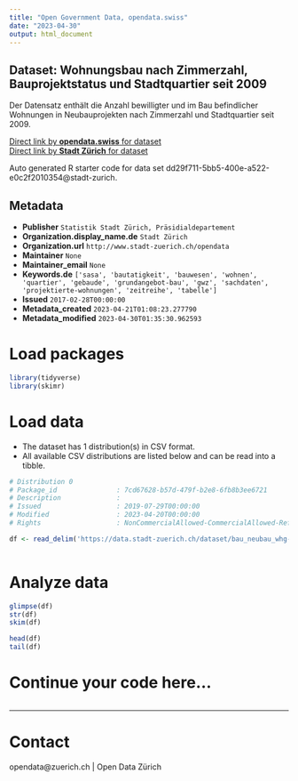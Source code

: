 ```yaml
---
title: "Open Government Data, opendata.swiss"
date: "2023-04-30"
output: html_document
---
```


## Dataset: Wohnungsbau nach Zimmerzahl, Bauprojektstatus und Stadtquartier seit 2009


Der Datensatz enthält die Anzahl bewilligter und im Bau befindlicher Wohnungen in Neubauprojekten nach Zimmerzahl und Stadtquartier seit 2009.


[Direct link by **opendata.swiss** for dataset](https://opendata.swiss/de/dataset/wohnungsbau-nach-zimmerzahl-bauprojektstatus-und-stadtquartier-seit-20091)<br>
[Direct link by **Stadt Zürich** for dataset](https://data.stadt-zuerich.ch/dataset/bau_neubau_whg-projektiert_projstatus_zizahl_quartier_seit2009_od5022)

Auto generated R starter code for data set dd29f711-5bb5-400e-a522-e0c2f2010354@stadt-zurich.

## Metadata

- **Publisher** `Statistik Stadt Zürich, Präsidialdepartement`
- **Organization.display_name.de** `Stadt Zürich`
- **Organization.url** `http://www.stadt-zuerich.ch/opendata`
- **Maintainer** `None`
- **Maintainer_email** `None`
- **Keywords.de** `['sasa', 'bautatigkeit', 'bauwesen', 'wohnen', 'quartier', 'gebaude', 'grundangebot-bau', 'gwz', 'sachdaten', 'projektierte-wohnungen', 'zeitreihe', 'tabelle']`
- **Issued** `2017-02-28T00:00:00`
- **Metadata_created** `2023-04-21T01:08:23.277790`
- **Metadata_modified** `2023-04-30T01:35:30.962593`


# Load packages

```r

library(tidyverse)
library(skimr)

```

# Load data

-   The dataset has 1 distribution(s) in CSV format.
-   All available CSV distributions are listed below and can be read into a tibble.

```r

# Distribution 0
# Package_id               : 7cd67628-b57d-479f-b2e8-6fb8b3ee6721
# Description              : 
# Issued                   : 2019-07-29T00:00:00
# Modified                 : 2023-04-20T00:00:00
# Rights                   : NonCommercialAllowed-CommercialAllowed-ReferenceNotRequired

df <- read_delim('https://data.stadt-zuerich.ch/dataset/bau_neubau_whg-projektiert_projstatus_zizahl_quartier_seit2009_od5022/download/BAU502OD5022.csv')



```

# Analyze data

```r

glimpse(df)
str(df)
skim(df)

head(df)
tail(df)

```

# Continue your code here...

```r

```

------------------------------------------------------------------------

# Contact

opendata@zuerich.ch | Open Data Zürich
